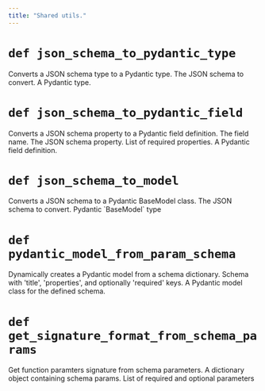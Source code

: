 ```yaml
---
title: "Shared utils."
---
```



# `def json_schema_to_pydantic_type`
<Card>
Converts a JSON schema type to a Pydantic type.
</Card>
<Card>
<ParamField path="json_schema" type="t.Dict[str, t.Any]" required>
The JSON schema to convert.
</ParamField>

</Card>
<Card>
<ParamField path="returns" type="t.Union[t.Type, t.Optional[t.Any]]">
 A Pydantic type.
</ParamField>

</Card>

# `def json_schema_to_pydantic_field`
<Card>
Converts a JSON schema property to a Pydantic field definition.
</Card>
<Card>
<ParamField path="name" type="str" required>
The field name.
</ParamField>
<ParamField path="json_schema" type="t.Dict[str, t.Any]" required>
The JSON schema property.
</ParamField>
<ParamField path="required" type="t.List[str]" required>
List of required properties.
</ParamField>

</Card>
<Card>
<ParamField path="returns" type="t.Tuple[t.Type, FieldInfo]">
 A Pydantic field definition.
</ParamField>

</Card>

# `def json_schema_to_model`
<Card>
Converts a JSON schema to a Pydantic BaseModel class.
</Card>
<Card>
<ParamField path="json_schema" type="t.Dict[str, t.Any]" required>
The JSON schema to convert.
</ParamField>

</Card>
<Card>
<ParamField path="returns" type="t.Type[BaseModel]">
 Pydantic `BaseModel` type
</ParamField>

</Card>

# `def pydantic_model_from_param_schema`
<Card>
Dynamically creates a Pydantic model from a schema dictionary.
</Card>
<Card>
<ParamField path="param_schema" type="t.Dict" required>
Schema with 'title', 'properties', and optionally 'required' keys.
</ParamField>

</Card>
<Card>
<ParamField path="returns" type="t.Type">
 A Pydantic model class for the defined schema.
</ParamField>

</Card>

# `def get_signature_format_from_schema_params`
<Card>
Get function paramters signature from schema parameters.
</Card>
<Card>
<ParamField path="schema_params" type="t.Dict" required>
A dictionary object containing schema params.
</ParamField>

</Card>
<Card>
<ParamField path="returns" type="t.List[Parameter]">
 List of required and optional parameters
</ParamField>

</Card>
